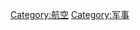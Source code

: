 {{Commonscat|Military aviation}}
{{catmore}}
[[Category:航空|Category:航空]]
[[Category:军事|Category:军事]]